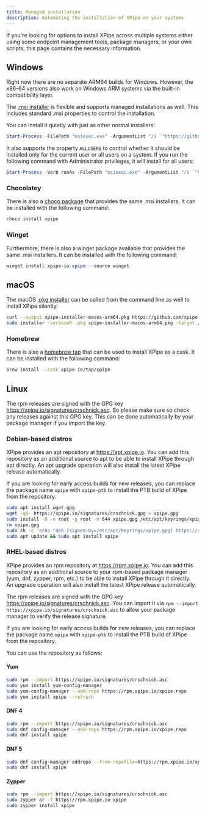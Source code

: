 ```yaml
---
title: Managed installation
description: Automating the installation of XPipe on your systems
---
```


If you're looking for options to install XPipe across multiple systems either using some endpoint management tools, package managers, or your own scripts, this page contains the necessary information.

## Windows

<Callout type="info">Right now there are no separate ARM64 builds for Windows. However, the x86-64 versions also work on Windows ARM systems via the built-in compatibility layer.</Callout>

The [.msi installer](https://github.com/xpipe-io/xpipe/releases/latest/download/xpipe-installer-windows-x86_64.msi) is flexible and supports managed installations as well. This includes standard .msi properties to control the installation.

You can install it quietly with just as other normal installers:

```powershell
Start-Process -FilePath "msiexec.exe" -ArgumentList "/i `"https://github.com/xpipe-io/xpipe/releases/latest/download/xpipe-installer-windows-x86_64.msi`" /qn" -Wait -PassThru
```

It also supports the property `ALLUSERS` to control whether it should be installed only for the current user or all users on a system. If you run the following command with Administrator privileges, it will install for all users:

```powershell
Start-Process -Verb runAs -FilePath "msiexec.exe" -ArgumentList "/i `"https://github.com/xpipe-io/xpipe/releases/latest/download/xpipe-installer-windows-x86_64.msi`" /qn ALLUSERS=1" -Wait -PassThru
```

### Chocolatey

There is also a [choco package](https://community.chocolatey.org/packages/xpipe) that provides the same .msi installers. It can be installed with the following command:

```powershell
choco install xpipe
```

### Winget

Furthermore, there is also a winget package available that provides the same .msi installers. It can be installed with the following command:

```powershell
winget install xpipe-io.xpipe --source winget
```

## macOS

The macOS [.pkg installer](https://github.com/xpipe-io/xpipe/releases/latest/download/xpipe-installer-macos-arm64.pkg) can be called from the command line as well to install XPipe silently:

```bash
curl --output xpipe-installer-macos-arm64.pkg https://github.com/xpipe-io/xpipe/releases/latest/download/xpipe-installer-macos-arm64.pkg
sudo installer -verboseR -pkg xpipe-installer-macos-arm64.pkg -target /
```

### Homebrew

There is also a [homebrew tap](https://github.com/xpipe-io/homebrew-tap) that can be used to install XPipe as a cask. It can be installed with the following command:

```bash
brew install --cask xpipe-io/tap/xpipe
```

## Linux

The rpm releases are signed with the GPG key https://xpipe.io/signatures/crschnick.asc. So please make sure so check any releases against this GPG key. This can be done automatically by your package manager if you import the key.

### Debian-based distros

XPipe provides an apt repository at https://apt.xpipe.io. You can add this repository as an additional source to apt to be able to install XPipe through apt directly. An apt upgrade operation will also install the latest XPipe release automatically.

If you are looking for early access builds for new releases, you can replace the package name `xpipe` with `xpipe-ptb` to install the PTB build of XPipe from the repository.

```bash
sudo apt install wget gpg
wget -qO- https://xpipe.io/signatures/crschnick.gpg > xpipe.gpg
sudo install -D -o root -g root -m 644 xpipe.gpg /etc/apt/keyrings/xpipe.gpg
rm xpipe.gpg
sudo sh -c 'echo "deb [signed-by=/etc/apt/keyrings/xpipe.gpg] https://apt.xpipe.io/ stable main" > /etc/apt/sources.list.d/xpipe.list'
sudo apt update && sudo apt install xpipe
```

### RHEL-based distros

XPipe provides an rpm repository at https://rpm.xpipe.io. You can add this repository as an additional source to your rpm-based package manager (yum, dnf, zypper, rpm, etc.) to be able to install XPipe through it directly. An upgrade operation will also install the latest XPipe release automatically.

The rpm releases are signed with the GPG key https://xpipe.io/signatures/crschnick.asc. You can import it via `rpm --import https://xpipe.io/signatures/crschnick.asc` to allow your package manager to verify the release signature.

If you are looking for early access builds for new releases, you can replace the package name `xpipe` with `xpipe-ptb` to install the PTB build of XPipe from the repository.

You can use the repository as follows:

#### Yum

```bash
sudo rpm --import https://xpipe.io/signatures/crschnick.asc
sudo yum install yum-config-manager
sudo yum-config-manager --add-repo https://rpm.xpipe.io/xpipe.repo
sudo yum install xpipe --refresh
```

#### DNF 4

```bash
sudo rpm --import https://xpipe.io/signatures/crschnick.asc
sudo dnf config-manager --add-repo https://rpm.xpipe.io/xpipe.repo
sudo dnf install xpipe
```

#### DNF 5

```bash
sudo dnf config-manager addrepo --from-repofile=https://rpm.xpipe.io/xpipe.repo
sudo dnf install xpipe
```

#### Zypper

```bash
sudo rpm --import https://xpipe.io/signatures/crschnick.asc
sudo zypper ar -f https://rpm.xpipe.io xpipe
sudo zypper install xpipe
```
